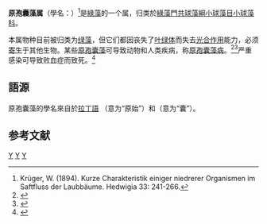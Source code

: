 {{Automatic taxobox
 | taxon = Prototheca
 | authority = W.Krüger, 1894
 | subdivision_ranks = [[种_(生物)|种]]
 | subdivision = [[#分類|見內文]]
}}

'''原孢囊藻属'''（學名：{{lang|la|[[Prototheca|Prototheca]]}}）<ref>Krüger, W. (1894). Kurze Charakteristik einiger niedrerer Organismen im Saftfluss der Laubbäume. Hedwigia 33: 241-266.</ref>是[[綠藻|綠藻]]的一个属，归类於[[綠藻門|綠藻門]][[共球藻綱|共球藻綱]][[小球藻目|小球藻目]][[小球藻科|小球藻科]]。

本属物种目前被归类为[[绿藻|绿藻]]，但它们都因丧失了[[叶绿体|叶绿体]]而失去[[光合作用|光合作用]]能力，必须[[寄生|寄生]]于其他生物。某些[[原孢囊藻|原孢囊藻]]可导致动物和人类疾病，称[[原孢囊藻病|原孢囊藻病]]。<ref>{{cite book|url=https://cmr.asm.org/content/20/2/230|title=Cornelia Lass-Flörl, Astrid Mayr, Clinical Microbiology Reviews Apr 2007, 20 (2) 230-242; DOI: 10.1128/CMR.00032-06|access-date=2021-02-23|archive-date=2020-09-03|archive-url=https://web.archive.org/web/20200903092300/https://cmr.asm.org/content/20/2/230|dead-url=no}}</ref><ref>{{cite book|title=Prototheca webpage|url=https://mycology.adelaide.edu.au/descriptions/prototheca/|access-date=2021-02-23|archive-date=2021-02-24|archive-url=https://web.archive.org/web/20210224162836/https://mycology.adelaide.edu.au/descriptions/prototheca/|dead-url=no}}</ref>严重感染可导致败血症而致死。<ref>{{cite book|title=Herold S, Klodt T, Toelle D, Dennebaum M, Lippe E, Walz C, Kaes J, Kreft A, Siegel E, Munder M, Teschner D. Lethal systemic and brain infection caused by Prototheca zopfii algae in a patient with acute myeloid leukemia. Med Mycol Case Rep. 2021 Jan 28;32:17-20. doi: 10.1016/j.mmcr.2021.01.004. PMID 33604236;PMCID:PMC7873573.|url=https://www.ncbi.nlm.nih.gov/pmc/articles/PMC7873573/#bib6
}}</ref>

==語源==
原孢囊藻的學名''{{lang|la|Prototheca}}''來自於[[拉丁語|拉丁語]] ''{{lang|la|proto- }}''（意为“原始”）和''{{lang|la|theca }}''（意为“囊”）。

==参考文献==
{{reflist}}
{{Taxonbar|from=Q150954}}

[[Category:小球藻科|Y]]
[[Category:寄生植物|Y]]
[[Category:_1894年描述的分类群|Y]]